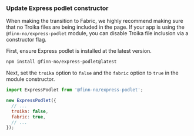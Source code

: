 ### Update Express podlet constructor

When making the transition to Fabric, we highly recommend making sure that no Troika files are being included in the
page. If your app is using the `@finn-no/express-podlet` module, you can disable Troika file inclusion via a constructor
flag.

First, ensure Express podlet is installed at the latest version.

```sh
npm install @finn-no/express-podlet@latest
```

Next, set the `troika` option to `false` and the `fabric` option to `true` in the module constructor.

```js
import ExpressPodlet from '@finn-no/express-podlet';

new ExpressPodlet({
  // ...
  troika: false,
  fabric: true,
  // ...
});
```
